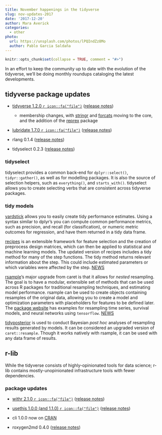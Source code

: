 ```yaml
---
title: November happenings in the tidyverse
slug: nov-updates-2017
date: '2017-12-20'
author: Mara Averick
categories:
  - other
photo:
  url: https://unsplash.com/photos/lPQIndZz8Mo
  author: Pablo Garcia Saldaña
---
```


```r
knitr::opts_chunk$set(collapse = TRUE, comment = "#>")
```

In an effort to keep the community up to date with the evolution of the tidyverse, we'll be doing monthly roundups cataloging the latest developments.

## tidyverse package updates

* [tidyverse 1.2.0 `r icon::fa("file")`](https://www.tidyverse.org/articles/2017/11/tidyverse_1.2.0/)  ([release notes](https://github.com/tidyverse/tidyverse/releases/))
  + membership changes, with [stringr](http://stringr.tidyverse.org) and [forcats](http://forcats.tidyverse.org) moving to the core, and the addition of the [reprex](http://reprex.tidyverse.org/) package

* [lubridate 1.7.0 `r icon::fa("file")`](https://www.tidyverse.org/articles/2017/11/lubridate-1.7.0/) ([release notes](https://github.com/tidyverse/lubridate/releases))

* rlang 0.1.4 ([release notes](https://github.com/tidyverse/rlang/releases))

* tidyselect 0.2.3 ([release notes](https://github.com/tidyverse/tidyselect/releases))

### tidyselect

tidyselect provides a common back-end for `dplyr::select()`, `tidyr::gather()`, as well as for modelling packages. It is also the source of selection helpers, such as `everything()`, and `starts_with()`. tidyselect allows you to create selecting verbs that are consistent across tidyverse packages.

### tidy models

[yardstick](https://topepo.github.io/yardstick/) allows you to easily create tidy performance estimates. Using a syntax similar to dplyr’s you can compute common performance metrics, such as precision, and recall (for classification), or numeric metric outcomes for regression, and have them returned in a tidy data frame. 

[recipes](https://topepo.github.io/recipes/) is an extensible framework for feature selection and the creation of preprocess design matrices, which can then be applied to statistical and machine learning models. The updated version of recipes includes a tidy method for many of the step functions. The tidy method returns relevant information about the step. This could include estimated parameters or which variables were affected by the step. [NEWS](https://topepo.github.io/recipes/news/index.html)

[rsample](https://topepo.github.io/rsample/)’s major upgrade from caret is that it allows for *nested* resampling. The goal is to have a modular, extensible set of methods that can be used across R packages for traditional resampling techniques, and estimating model performance. rsample can be used to create objects containing resamples of the original data, allowing you to create a model and optimization parameters with placeholders for features to be defined later. The [package website](https://topepo.github.io/rsample/) has examples for resampling time series, survival models, and neural networks using `tensorflow`. [NEWS](https://topepo.github.io/rsample/news/index.html)

[tidyposterior](https://topepo.github.io/tidyposterior/) is used to conduct Bayesian *post hoc* analyses of resampling results generated by models. It can be considered an upgraded version of `caret::resample`. Though it works natively with rsample, it can be used with any data frame of results.

## r-lib

While the tidyverse consists of highly-opinionated tools for data science; r-lib contains mostly-unopinionated infrastructure tools with fewer dependencies.

### package updates

* [withr 2.1.0 `r icon::fa("file")`](https://www.tidyverse.org/articles/2017/11/withr-2.1.0/) ([release notes](https://github.com/r-lib/withr/releases))

* [usethis 1.0.0 (and 1.1.0) `r icon::fa("file")`](https://www.tidyverse.org/articles/2017/11/usethis-1.0.0/) ([release notes](https://github.com/r-lib/usethis/releases/tag/v1.1.0))

* cli 1.0.0 now on [CRAN](https://cran.r-project.org/web/packages/cli/)

* roxygen2md 0.4.0 ([release notes](https://github.com/r-lib/roxygen2md/releases/tag/v0.0-4))

